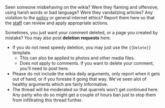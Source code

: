 Seen someone misbehaving on the wikia? Were they flaming and offensive, using harsh words or bad language? Were they vandalizing articles? Any violation to the [[Kancolle_Wiki:Policy|policy]] or general internet ethics? Report them here so that the [[Kancolle_Wiki:Staff|staff]] can review and apply appropriate actions.

Sometimes, you just want your comment deleted, or a page you created by mistake? You may also post '''deletion requests''' here.

* If you do not need speedy deletion, you may just use the <code><nowiki>{{Delete}}</nowiki></code> template.
** This can also be applied to photos and other media files.
** Does not apply to comments. If you want to delete your comment, you'll need to post here.
* Please do not include the wikia daily arguments, only report when it gets out of hand, or if you foresee it going that way. We've seen alot of healthy arguments which are fairly informative.
* The thread will be moderated so that quarrels won't get continued here. Any party who do so might get a couple of hours ban just to stop them from infiltrating this thread further.  <ac_metadata title="Report Misbehavior II" related_topics="General Discussion|Suggestion"> </ac_metadata>
